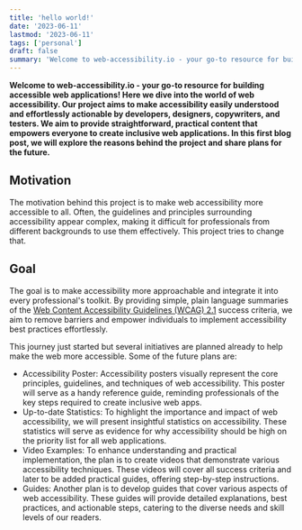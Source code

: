 ```yaml
---
title: 'hello world!'
date: '2023-06-11'
lastmod: '2023-06-11'
tags: ['personal']
draft: false
summary: 'Welcome to web-accessibility.io - your go-to resource for building accessible web applications! Here we dive into the world of web accessibility.'
---
```


**Welcome to web-accessibility.io - your go-to resource for building accessible web applications! Here we dive into the world of web accessibility. Our project aims to make accessibility easily understood and effortlessly actionable by developers, designers, copywriters, and testers. We aim to provide straightforward, practical content that empowers everyone to create inclusive web applications. In this first blog post, we will explore the reasons behind the project and share plans for the future.**

## Motivation

The motivation behind this project is to make web accessibility more accessible to all. Often, the guidelines and principles surrounding accessibility appear complex, making it difficult for professionals from different backgrounds to use them effectively. This project tries to change that.

## Goal

The goal is to make accessibility more approachable and integrate it into every professional's toolkit. By providing simple, plain language summaries of the [Web Content Accessibility Guidelines (WCAG) 2.1](/playbook) success criteria, we aim to remove barriers and empower individuals to implement accessibility best practices effortlessly.

This journey just started but several initiatives are planned already to help make the web more accessible. Some of the future plans are:

- Accessibility Poster: Accessibility posters visually represent the core principles, guidelines, and techniques of web accessibility. This poster will serve as a handy reference guide, reminding professionals of the key steps required to create inclusive web apps.
- Up-to-date Statistics: To highlight the importance and impact of web accessibility, we will present insightful statistics on accessibility. These statistics will serve as evidence for why accessibility should be high on the priority list for all web applications.
- Video Examples: To enhance understanding and practical implementation, the plan is to create videos that demonstrate various accessibility techniques. These videos will cover all success criteria and later to be added practical guides, offering step-by-step instructions.
- Guides: Another plan is to develop guides that cover various aspects of web accessibility. These guides will provide detailed explanations, best practices, and actionable steps, catering to the diverse needs and skill levels of our readers.
